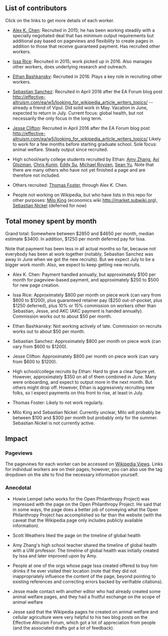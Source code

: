 == List of contributors ==

Click on the links to get more details of each worker.

* [https://github.com/vipulnaik/working-drafts/blob/master/contributor-lists/akc-list.mediawiki Alex K. Chen]: Recruited in 2015; he has been working steadily with a specially negotiated deal that has minimum output requirements but additional pay based on pageviews and flexibility to create pages in addition to those that receive guaranteed payment. Has recruited other workers.

* [https://github.com/vipulnaik/working-drafts/blob/master/contributor-lists/issa-list.mediawiki Issa Rice]: Recruited in 2015; work picked up in 2016. Also manages other workers, does underlying research and outreach.

* [https://github.com/vipulnaik/working-drafts/blob/master/contributor-lists/ethan-list.mediawiki Ethan Bashkansky]: Recruited in 2016. Plays a key role in recruiting other workers.

* [https://github.com/vipulnaik/working-drafts/blob/master/contributor-lists/sebastian-sanchez-list.mediawiki Sebastian Sanchez]: Recruited in April 2016 after the EA Forum blog post http://effective-altruism.com/ea/w5/looking_for_wikipedia_article_writers_topics/ -- already a friend of Vipul. Did solid work in May. Vacation in June, expected to return in July. Current focus: global health, but not necessarily the only focus in the long term.

* [https://github.com/vipulnaik/working-drafts/blob/master/contributor-lists/jesse-list.mediawiki Jesse Clifton]: Recruited in April 2016 after the EA Forum blog post http://effective-altruism.com/ea/w5/looking_for_wikipedia_article_writers_topics/ Likely to work for a few months before starting graduate school. Sole focus: animal welfare. Steady output since recruited.

* High school/early college students recruited by Ethan: [https://github.com/vipulnaik/working-drafts/blob/master/contributor-lists/amy-list.mediawiki Amy Zhang], [https://github.com/vipulnaik/working-drafts/blob/master/contributor-lists/avi-list.mediawiki Avi Glozman], [https://github.com/vipulnaik/working-drafts/blob/master/contributor-lists/chris-list.mediawiki Chris Kunin], [https://github.com/vipulnaik/working-drafts/blob/master/contributor-lists/eddy-list.mediawiki Eddy Su], [https://github.com/vipulnaik/working-drafts/blob/master/contributor-lists/michael-list.mediawiki Michael Royzen], [https://github.com/vipulnaik/working-drafts/blob/master/contributor-lists/sean-list.mediawiki Sean Yu]. Note that there are many others who have not yet finished a page and are therefore not included.

* Others recruited: [https://github.com/vipulnaik/working-drafts/blob/master/contributor-lists/thomas-list.mediawiki Thomas Foster], through Alex K. Chen.

* People not working on Wikipedia, but who have lists in this repo for other purposes: [https://github.com/vipulnaik/working-drafts/blob/master/contributor-lists/milo-list.mediawiki Milo King] (economics wiki http://market.subwiki.org), [https://github.com/vipulnaik/working-drafts/blob/master/contributor-lists/sebastian-list.mediawiki Sebastian Nickel] (deferred for now)

== Total money spent by month ==

Grand total: Somewhere between $2850 and $4650 per month, median estimate $3400. In addition, $1250 per month deferred pay for Issa.

Note that payment has been less in all actual months so far, because not everybody has been at work together (notably, Sebastian Sanchez was away in June when we got the new recruits). But we expect July to be a bigger work month. Also, we expect to keep getting new recruits.

* Alex K. Chen: Payment handled annually, but approximately $100 per month for pageview-based payment, and approximately $250 to $500 for new page creation.

* Issa Rice: Approximately $800 per month on piece work (can vary from $600 to $1200), plus guaranteed retainer pay ($250 out-of-pocket, plus $1250 deferred), plus 10% or 15% commission on workers other than Sebastian, Jesse, and AKC (AKC payment is handed annually). Commission works out to about $50 per month.

* Ethan Bashkansky: Not working actively of late. Commission on recruits works out to about $50 per month.

* Sebastian Sanchez: Approximately $800 per month on piece work (can vary from $600 to $1200).

* Jesse Clifton: Approximately $800 per month on piece work (can vary from $600 to $1200).

* High school/college recruits by Ethan: Hard to give a clear figure yet. However, approximately $350 on all of them combined in June. Many were onboarding, and expect to output more in the next month. But others might drop off. However, Ethan is aggressively recruiting new folks, so I expect payments on this front to rise, at least in July.

* Thomas Foster: Likely to not work regularly.

* Milo King and Sebastian Nickel: Currently unclear, Milo will probably be between $100 and $300 per month but probably only for the summer. Sebastian Nickel is not currently active.

== Impact ==

=== Pageviews ===

The pageviews for each worker can be accessed on [http://wikipediaviews.org Wikipedia Views]. Links for individual workers are on their pages; however, you can also use the tag dropdown on the site to find the necessary information yourself.

=== Anecdotal ===

* Howie Lempel (who works for the Open Philanthropy Project) was impressed with the page on the Open Philanthropy Project. He said that in some ways, the page does a better job of conveying what the Open Philanthropy Project has accomplished so far than the website (with the caveat that the Wikipedia page only includes publicly available information).

* Scott Weathers liked the page on the timeline of global health

* Amy Zhang's high school teacher shared the timeline of global health with a UW professor. The timeline of global health was initially created by Issa and later improved upon by Amy.

* People at one of the orgs whose page Issa created offered to buy him drinks if he ever visited their location (note that they did not inappropriately influence the content of the page, beyond pointing to existing references and correcting errors backed by verifiable citations).

* Jesse made contact with another editor who had already created some animal welfare pages, and they had a fruitful exchange on the scope of animal welfare

* Jesse said that the Wikipedia pages he created on animal welfare and cellular agriculture were very helpful to his two blog posts on the Effective Altruism Forum, which got a lot of appreciation from people (and the associated drafts got a lot of feedback).

